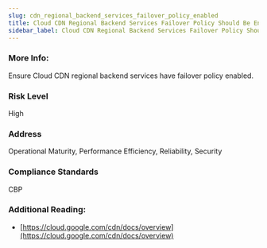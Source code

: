 ```yaml
---
slug: cdn_regional_backend_services_failover_policy_enabled
title: Cloud CDN Regional Backend Services Failover Policy Should Be Enabled
sidebar_label: Cloud CDN Regional Backend Services Failover Policy Should Be Enabled
---
```


### More Info:

Ensure Cloud CDN regional backend services have failover policy enabled.

### Risk Level

High

### Address

Operational Maturity, Performance Efficiency, Reliability, Security

### Compliance Standards

CBP

### Additional Reading:

- [https://cloud.google.com/cdn/docs/overview](https://cloud.google.com/cdn/docs/overview) 

